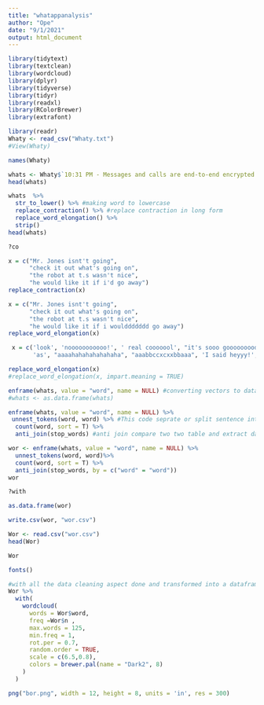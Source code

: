 ---
title: "whatappanalysis"
author: "Ope"
date: "9/1/2021"
output: html_document
---

```{r}
library(tidytext)
library(textclean)
library(wordcloud)
library(dplyr)
library(tidyverse)
library(tidyr)
library(readxl)
library(RColorBrewer)
library(extrafont)
```

```{r}
library(readr)
Whaty <- read_csv("Whaty.txt")
#View(Whaty)
```
```{r}
names(Whaty)
```
```{r}
whats <- Whaty$`10:31 PM - Messages and calls are end-to-end encrypted. No one outside of this chat`
head(whats)
```
```{r}
whats  %>% 
  str_to_lower() %>% #making word to lowercase
  replace_contraction() %>% #replace contraction in long form
  replace_word_elongation() %>%
  strip()
head(whats)
```
```{r}
?co
```

```{r}
x = c("Mr. Jones isnt't going",
      "check it out what's going on",
      "the robot at t.s wasn't nice",
      "he would like it if i'd go away")
replace_contraction(x)
```


```{r}
x = c("Mr. Jones isnt't going",
      "check it out what's going on",
      "the robot at t.s wasn't nice",
      "he would like it if i woulddddddd go away")
replace_word_elongation(x)

```


```{r}
 x = c('look', 'nooooooooooo!', ' real cooooool', "it's sooo gooooooood", 'fsdfds', 'fdddf', 
       'as', "aaaahahahahahahaha", "aaabbccxcxxbbaaa", 'I said heyyy!', "I'm liiiike whyyyyy me?", "wwwwwhhatttttttt", NA)

replace_word_elongation(x)
#replace_word_elongation(x, impart.meaning = TRUE)
```


```{r}
enframe(whats, value = "word", name = NULL) #converting vectors to dataframe and viceversal
#whats <- as.data.frame(whats)
```


```{r}
enframe(whats, value = "word", name = NULL) %>% 
 unnest_tokens(word, word) %>% #This code seprate or split sentence into words each in row
  count(word, sort = T) %>% 
  anti_join(stop_words) #anti join compare two two table and extract data that does not match but it is doing in the particular code i still dont understand yet, i guess it is not that much necessary anyway

```



```{r}
wor <- enframe(whats, value = "word", name = NULL) %>%
  unnest_tokens(word, word)%>%
  count(word, sort = T) %>%
  anti_join(stop_words, by = c("word" = "word"))
wor
```
```{r}
?with
```


```{r}
as.data.frame(wor) 
```


```{r}
write.csv(wor, "wor.csv")
```


```{r}
Wor <- read.csv("wor.csv")
head(Wor)
```

```{r}
Wor
```
```{r}
fonts()
```


```{r} 
#with all the data cleaning aspect done and transformed into a dataframe where it can be used for word cloud analysis we will procede and use the clean dataframe in the wordcloud codes
Wor %>%
  with(
    wordcloud(
      words = Wor$word,
      freq =Wor$n ,
      max.words = 125,
      min.freq = 1,
      rot.per = 0.7,
      random.order = TRUE,
      scale = c(6.5,0.8),
      colors = brewer.pal(name = "Dark2", 8)
    )
  )
```
```{r}
png("bor.png", width = 12, height = 8, units = 'in', res = 300)
``` 
